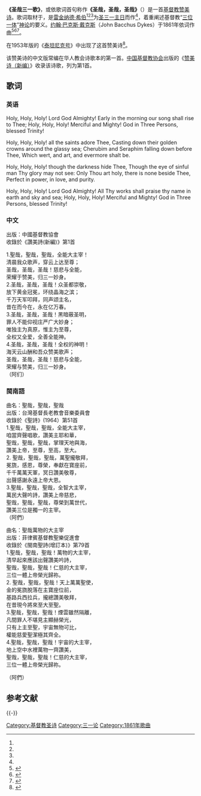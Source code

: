 {{Infobox hymn
|Name           = 圣哉三一歌
|OriName        = Holy, Holy, Holy
|OtherNames     = 圣哉，圣哉，圣哉
|WordsBy        = Reginald Heber
|MusicBy        = John Bacchus Dykes
|Image          = 
|Produced       = 
|Published      = 
|OrigLanguage   = [[英语|英语]]
|TranslatedBy   = 
|TranslatedPub  = 
|Beat           = 4/4
|Section        = 4
|TradMelodyName = 
|Audio          = 
}}

'''《圣哉三一歌》'''，或依歌词首句称作'''《圣哉，圣哉，圣哉》'''（{{lang-en|'''"Holy, Holy, Holy"'''}}）是一首[[基督教|基督教]][[赞美诗|赞美诗]]。歌词取材于{{cuv|以赛亚书|6|1|5}}，是[[雷金纳德·希伯|雷金纳德·希伯]]<ref name="brown2008" /><ref name="sankey2008" /><ref name="osbeck1982" />为[[圣三一主日|圣三一主日]]而作<ref name="osbeck1982" />，着重阐述基督教“[[三位一体|三位一体]]”[[基督教中的神|神论]]的要义。[[约翰·巴克斯·戴克斯|约翰·巴克斯·戴克斯]]（John Bacchus Dykes）于1861年依词作曲<ref name="brown2008">{{cite book |first = Theron |last = Brown |coauthors = [[Hezekiah_Butterworth|Hezekiah Butterworth]] |chapter = Holy, Holy, Holy! Lord God Almighty! |chapterurl = http://books.google.com/books?id=yw80zS-vcvEC&pg=PA66 |title = The Story of the Hymns and Tunes |publisher = BiblioBazaar |location =  |year = 2008 |origyear = 1906 |page = 66 |isbn = 0-554-25576-6 |access-date = 2012-02-05 |archive-date = 2019-04-22 |archive-url = https://web.archive.org/web/20190422085311/https://books.google.com/books?id=yw80zS-vcvEC&pg=PA66 |dead-url = no }}</ref><ref name="sankey2008">{{cite book |first=Ira David |last=Sankey |authorlink=Ira D. Sankey |chapter=Holy, Holy, Holy, Lord God Almighty |chapterurl=http://books.google.com/books?id=RM2EAz7VNP0C&pg=PA364 |title=My Life and the Story of the Gospel Hymns and of Sacred Songs and Solos |publisher=BiblioBazaar |location= |year=2008 |origyear=1907 |pages=364–365 |isbn=0-559-33724-8 |access-date=2012-02-05 |archive-date=2019-04-22 |archive-url=https://web.archive.org/web/20190422085313/https://books.google.com/books?id=RM2EAz7VNP0C&pg=PA364 |dead-url=no }}</ref><ref name="osbeck1982">{{cite book |first = Kenneth W. |last = Osbeck |chapter = Holy, Holy, Holy |chapterurl = http://books.google.com/books?id=kN-FilvMftwC&pg=RA1-PA31-IA1 |title = 101 hymn stories |publisher = Kregel Publications |location = [[Grand_Rapids,_Michigan|Grand Rapids, Michigan]] |year = 1982 |pages = 94–95 |isbn = 0-8254-3416-5 |oclc = 7875830 |access-date = 2012-02-05 |archive-date = 2019-04-22 |archive-url = https://web.archive.org/web/20190422085308/https://books.google.com/books?id=kN-FilvMftwC&pg=RA1-PA31-IA1 |dead-url = no }}</ref>。
<!-- [[John_Bacchus_Dykes|John Bacchus Dykes]] composed the tune Nicaea for this hymn in 1861.<ref name="osbeck1982" /> It references the [[Sanctus|Sanctus]], which is often called the "Holy holy holy" in English. The name is a tribute to the [[First_Council_of_Nicaea|First Council of Nicaea]] which formalized the doctrine of the trinity in 325.<ref name=sankey2008 /><ref name="osbeck1982" /> -->

在1953年版的《[[泰坦尼克号_(1953年电影)|泰坦尼克号]]》中出现了这首赞美诗<ref>{{cite book |first=Jeffrey |last = Richards |authorlink=Jeffrey Richards |title = A Night to remember: the definitive Titanic film |publisher = [[I.B._Tauris|I.B. Tauris]] |location = [[London|London]] |year=2003 |page = [http://books.google.com/books?id=fQprnv2xTKIC&pg=PA26 26] |isbn = 1-86064-849-5 |oclc = 55898225}}</ref>。

该赞美诗的中文版常编在华人教会诗歌本的第一首。[[中国基督教协会|中国基督教协会]]出版的《[[赞美诗（新编）|赞美诗（新编）]]》收录该诗歌，列为第1首。

== 歌词 ==
=== 英语 ===
<poem>
Holy, Holy, Holy! Lord God Almighty!
Early in the morning our song shall rise to Thee;
Holy, Holy, Holy! Merciful and Mighty!
God in Three Persons, blessed Trinity! 

Holy, Holy, Holy! all the saints adore Thee,
Casting down their golden crowns around the glassy sea;
Cherubim and Seraphim falling down before Thee,
Which wert, and art, and evermore shalt be.

Holy, Holy, Holy! though the darkness hide Thee,
Though the eye of sinful man Thy glory may not see:
Only Thou art holy, there is none beside Thee,
Perfect in power, in love, and purity.

Holy, Holy, Holy! Lord God Almighty!
All Thy works shall praise thy name in earth and sky and sea;
Holy, Holy, Holy! Merciful and Mighty!
God in Three Persons, blessed Trinity! 
</poem>

=== 中文 ===
出版：中國基督教協會<br>
收錄於《讚美詩(新編)》第1首

1.聖哉，聖哉，聖哉，全能大主宰！<br>
清晨我众歌声，穿云上达至尊；<br>
圣哉，圣哉，圣哉！慈悲与全能，<br>
荣耀于赞美，归三一妙身。<br>

2.圣哉，圣哉，圣哉！众圣都崇敬，<br>
放下黄金冠冕，环绕晶海之滨；<br>
千万天军叩拜，同声颂主名，<br>
昔在而今在，永在亿万春。<br>

3.圣哉，圣哉，圣哉！黑暗蔽圣明，<br>
罪人不能仰视庄严广大妙身；<br>
唯独主为真原，惟主为至尊，<br>
全权又全爱，全善全能神。<br>

4.圣哉，圣哉，圣哉！全权的神明！<br>
海天云山酬和吾众赞美歌声；<br>
圣哉，圣哉，圣哉！慈悲与全能，<br>
荣耀与赞美，归三一妙身。<br>

（阿们）

=== 閩南語 ===
曲名：聖哉，聖哉，聖哉<br>
出版：台灣基督長老教會音樂委員會<br>
收錄於《聖詩》(1964）第51首<br>

1.聖哉，聖哉，聖哉，全能大主宰，<br>
咱當齊聲唱歌，讚美主耶和華，<br>
聖哉，聖哉，聖哉，掌理天地與海，<br>
讚美上帝，至尊，至高，至大。<br>

2. 聖哉，聖哉，聖哉，萬聖攏敬拜，<br>
冕旒，感恩，尊榮，奉獻在寶座前，<br>
千千萬萬天軍，冥日讚美敬尊，<br>
出聲感謝永遠上帝大恩。<br>

3.聖哉，聖哉，聖哉，全智大主宰，<br>
萬民大聲吟詩，讚美上帝慈悲，<br>
聖哉，聖哉，聖哉，尊榮到萬世代，<br>
讚美三位是獨一的主宰。<br>

（阿們）

曲名：聖哉萬物的大主宰<br>
出版：菲律賓基督教聖樂促進會<br>
收錄於《閩南聖詩(增訂本)》第79首<br>

1.聖哉，聖哉，聖哉！萬物的大主宰，<br>
清早起來應該出聲讚美吟詩，<br>
聖哉，聖哉，聖哉！仁慈的大主宰，<br>
三位一體上帝榮光歸祢。<br>

2. 聖哉，聖哉，聖哉！天上萬萬聖使，<br>
金的冕旒脫落在主寶座位前，<br>
基路兵西拉兵，攏總讚美敬拜，<br>
在昔現今將來至大至聖。<br>

3.聖哉，聖哉，聖哉！煙雲雖然隔離，<br>
凡間罪人不堪見主顯赫榮光，<br>
只有上主至聖，宇宙無物可比，<br>
權能慈愛聖潔極其齊全。<br>

4.聖哉，聖哉，聖哉！宇宙的大主宰，<br>
地上空中水裡萬物一齊讚美，<br>
聖哉，聖哉，聖哉！仁慈的大主宰，<br>
三位一體上帝榮光歸祢。

（阿們）

<!-- [[Sankey's_Sacred_Songs_&_Solos:_A_Classic_collection_of_Hymns_&_Choruses|Sankey's Sacred Songs & Solos: A Classic collection of Hymns & Choruses]]

[[Keith_Green|Keith Green]] recorded a version of this hymn for his 1982 album [[Songs_for_the_Shepherd|Songs for the Shepherd]]. 

Nicaea is also used in ITV's adaptation of 'Wuthering Heights' (2009), although in a scene which takes place pre-1830.

[[Sufjan_Stevens|Sufjan Stevens]] recorded a version of this hymn for his 2006 album ''[[Peace:_Songs_for_Christmas_-_Vol._V|Peace: Songs for Christmas - Vol. V]]''.

The [[Hillsong_United_band|Hillsong United band]] has recorded a version of this hymn, consisting of the first and last verses.

In 2009, the song was covered by [[Country_(music)|country music]] singer [[Ronnie_Milsap|Ronnie Milsap]] on his gospel album ''[[Then_Sings_My_Soul_(Ronnie_Milsap_album)|Then Sings My Soul]]''. -->

== 参考文献 ==
{{Reflist|2}}

{{-}}
{{赞美诗新编|颂}}

[[Category:基督教圣诗|Category:基督教圣诗]]
[[Category:三一论|Category:三一论]]
[[Category:1861年歌曲|Category:1861年歌曲]]